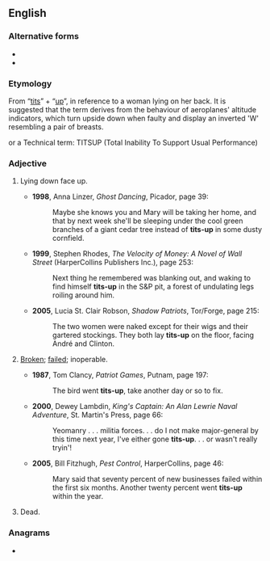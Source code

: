 {{also|titsup|tits up}}
==English==

===Alternative forms===
* {{l|en|tits up}}
* {{l|en|titsup}}

===Etymology===
From “[[tits]]” + “[[up]]”, in reference to a woman lying on her back. It is suggested that the term derives from the behaviour of aeroplanes' altitude indicators, which turn upside down when faulty and display an inverted 'W' resembling a pair of breasts.

or a Technical term:
TITSUP (Total Inability To Support Usual Performance)

{{rfv-etymology|lang=en}}

===Adjective===
{{en-adj|-}}

# {{lb|en|idiomatic|slang|usually of a woman|usually naked}} Lying down face up.
#* '''1998''', Anna Linzer, ''Ghost Dancing'', Picador, page 39:
#*: Maybe she knows you and Mary will be taking her home, and that by next week she'll be sleeping under the cool green branches of a giant cedar tree instead of '''tits-up''' in some dusty cornfield.
#* '''1999''', Stephen Rhodes, ''The Velocity of Money: A Novel of Wall Street'' (HarperCollins Publishers Inc.), page 253:
#*: Next thing he remembered was blanking out, and waking to find himself '''tits-up''' in the S&P pit, a forest of undulating legs roiling around him.
#* '''2005''', Lucia St. Clair Robson, ''Shadow Patriots'', Tor/Forge, page 215:
#*: The two women were naked except for their wigs and their gartered stockings. They both lay '''tits-up''' on the floor, facing André and Clinton.
# {{lb|en|idiomatic|slang|vulgar}} [[broken|Broken]]; [[failed]]; inoperable.
#* '''1987''', Tom Clancy, ''Patriot Games'', Putnam, page 197:
#*: The bird went '''tits-up''', take another day or so to fix.
#* '''2000''', Dewey Lambdin, ''King's Captain: An Alan Lewrie Naval Adventure'', St. Martin's Press, page 66:
#*: Yeomanry . . . militia forces. . . do I not make major-general by this time next year, I've either gone '''tits-up'''. . . or wasn't really tryin'!
#* '''2005''', Bill Fitzhugh, ''Pest Control'', HarperCollins, page 46:
#*: Mary said that seventy percent of new businesses failed within the first six months. Another twenty percent went '''tits-up''' within the year.
# {{lb|en|idiomatic|slang|vulgar}} Dead.

===Anagrams===
* {{anagrams|en|titups}}